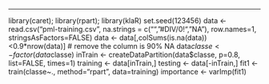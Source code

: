 ---
library(caret); library(rpart); library(klaR)
set.seed(123456)
data <- read.csv("pml-training.csv", na.strings = c("", "#DIV/0!", "NA"), 
                 row.names=1, stringsAsFactors=FALSE)
data <- data[,colSums(is.na(data))<0.9*nrow(data)] # remove the column is 90% NA
data$classe <- factor(data$classe)
inTrain <- createDataPartition(data$classe, p=0.8, list=FALSE, times=1)
training <- data[inTrain,]
testing <- data[-inTrain,]
fit1 <- train(classe~., method="rpart", data=training)
importance <- varImp(fit1)
